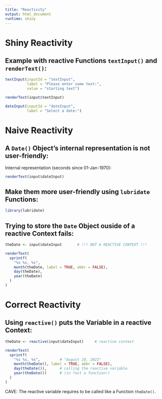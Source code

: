 ```yaml
---
title: "Reactivity"
output: html_document
runtime: shiny
---
```


# Shiny Reactivity

## Example with reactive Functions `textInput()` and `renderText()`:

```r
textInput(inputId = "textInput",
          label = "Please enter some text:",
          value = "starting text")
```

```r
renderText(input$textInput)
```



```r
dateInput(inputId = "dateInput",
          label = "Select a date:")
```


# Naive Reactivity

## A `Date()` Object's internal representation is not user-friendly:

Internal representation (seconds since 01-Jan-1970):

```r
renderText(input$dateInput)
```


## Make them more user-friendly using `lubridate` Functions:

```r
library(lubridate)
```


## Trying to store the `Date` Object ouside of a reactive Context fails:

```r
theDate <- input$dateInput       # !!! NOT A REACTIVE CONTEXT !!!

renderText(
  sprintf(
    "%s %s, %s",
    month(theDate, label = TRUE, abbr = FALSE),
    day(theDate),
    year(theDate)
  )
)

```


# Correct Reactivity

## Using `reactive()` puts the Variable in a reactive Context:

```r
theDate <- reactive(input$dateInput)     # reactive context

renderText(
  sprintf(
    "%s %s, %s",         # "August 10, 2022"
    month(theDate(), label = TRUE, abbr = FALSE),
    day(theDate()),      # calling the reactive variable
    year(theDate())      # (in fact a function!)
  )
)

```


CAVE: The reactive variable requires to be called like a Function `theDate()`.

